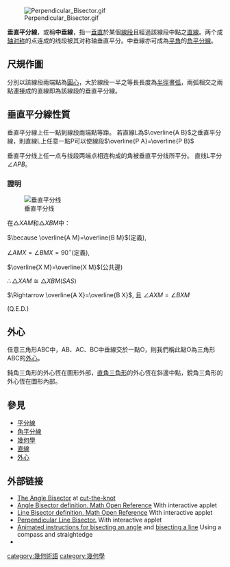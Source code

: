 [[File:Perpendicular_Bisector.gif|thumb]]

'''垂直平分線'''，或稱'''中垂線'''，指一[[垂直|垂直]]於某個[[線段|線段]]且經過該線段中點之[[直線|直線]]。两个成[[轴对称|轴对称]]的点连成的线段被其对称轴垂直平分。中垂線亦可成為[[平角|平角]]的[[角平分線|角平分線]]。

== 尺規作圖 ==

分別以該線段兩端點為[[圓心|圓心]]，大於線段一半之等長長度為[[半徑|半徑]]畫[[弧|弧]]，兩弧相交之兩點連接成的直線即為該線段的垂直平分線。

== 垂直平分線性質 ==
垂直平分線上任一點到線段兩端點等距。
若直線L為<math>\overline{A B}</math>之垂直平分線，則直線L上任意一點P可以使線段<math>\overline{P A}=\overline{P B}</math>

垂直平分线上任一点与线段两端点相连构成的角被垂直平分线所平分。
直线L平分<math>\angle APB</math>。

=== 證明 ===

[[File:Math_CenterLine1.png|垂直平分线]]

在<math>\triangle XAM </math>和<math>\triangle XBM</math>中：

<math>\because \overline{A M}=\overline{B M}</math>(定義),

<math>\angle AMX=\angle BMX=90^\circ</math>(定義),

<math>\overline{X M}=\overline{X M}</math>(公共邊)

<math>\therefore\triangle XAM\cong\triangle XBM(SAS)</math>

<math>\Rightarrow \overline{A X}=\overline{B X}</math>, 且 <math> \angle AXM=\angle BXM </math>

(Q.E.D.)

== 外心 ==

任意三角形ABC中，AB、AC、BC中垂線交於一點O，則我們稱此點O為三角形ABC的[[外心|外心]]。

鈍角三角形的外心恆在圖形外部，[[直角三角形|直角三角形]]的外心恆在斜邊中點，銳角三角形的外心恆在圖形內部。

== 參見 ==
* [[平分線|平分線]]
* [[角平分線|角平分線]]
* [[幾何學|幾何學]]
* [[直線|直線]]
* [[外心|外心]]

== 外部链接 ==
* [http://www.cut-the-knot.org/triangle/ABisector.shtml The Angle Bisector]{{Wayback|url=http://www.cut-the-knot.org/triangle/ABisector.shtml |date=20161124020230 }} at [[cut-the-knot|cut-the-knot]]
* [http://www.mathopenref.com/bisectorangle.html Angle Bisector definition.  Math Open Reference]{{Wayback|url=http://www.mathopenref.com/bisectorangle.html |date=20170131211114 }} With interactive applet
* [http://www.mathopenref.com/bisectorline.html Line Bisector definition.  Math Open Reference]{{Wayback|url=http://www.mathopenref.com/bisectorline.html |date=20170302001940 }} With interactive applet
* [http://www.mathopenref.com/bisectorperpendicular.html Perpendicular Line Bisector.]{{Wayback|url=http://www.mathopenref.com/bisectorperpendicular.html |date=20170222163243 }} With interactive applet
* [http://www.mathopenref.com/constbisectangle.html Animated instructions for bisecting an angle]{{Wayback|url=http://www.mathopenref.com/constbisectangle.html |date=20161227205910 }} and [http://www.mathopenref.com/constbisectline.html bisecting a line]{{Wayback|url=http://www.mathopenref.com/constbisectline.html |date=20170116204248 }} Using a compass and straightedge
* {{MathWorld|title=Line Bisector|urlname=LineBisector}}

{{几何术语}}

[[category:幾何術語|category:幾何術語]]
[[category:幾何學|category:幾何學]]